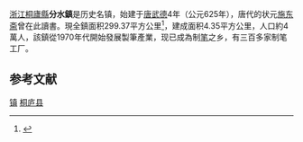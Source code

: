 {{Expand|time=2017-08-22T15:24:53+00:00}}
{{中国乡级行政区
|景观照片文件名 = 
|景观照片描述 = 
|汉语拼音 = 
|其他语言 = 
|其他语言名称 = 
|旧称 = 
|地名出处 = 
|位置图文件名 = 
|位置图描述 = 
|自定义图片= 
|建置时间 = 
|政府驻地 = 
|毗邻 = 
|总面积 = 
|总人口 = 
|总人口年份 = 
|户籍人口 = 
|户籍人口年份 = 
|常住人口 = 
|常住人口年份 = 
|人口密度 = 
|GDP = 36.11亿
|GDP年份 = 2016
|邮政编码 = 
|电话区号 = 571
|官方网站 = 
|网站名称 = 
|33/01/22/109/000}}
[[浙江|浙江]][[桐廬縣|桐廬縣]]'''分水鎮'''是历史名镇，始建于[[唐|唐]][[武德|武德]]4年（公元625年），唐代的状元[[施东斋|施东斋]]曾在此讀書。現全鎮面积299.37平方公里<ref>{{cite web | url=http://www.tonglu.gov.cn/xtonglu/zjtl/xzqhgl/201709/t20170919_284907.html | title=分水镇 | accessdate= | author= | date=2017-09-19 | publisher=杭州桐庐 | archive-date=2018-12-16 | archive-url=https://web.archive.org/web/20181216130458/http://tonglu.gov.cn/xtonglu/zjtl/xzqhgl/201709/t20170919_284907.html | dead-url=no }}</ref>，建成面积4.35平方公里，人口約4萬人，該鎮從1970年代開始發展製筆產業，现已成為制[[笔|笔]]之乡，有三百多家制笔工厂。

==参考文献==
<references/>

{{zhejiang-stub}}
{{桐庐县行政区划}}
[[Category:桐庐县|镇]]
[[Category:杭州市乡镇|桐庐县]]